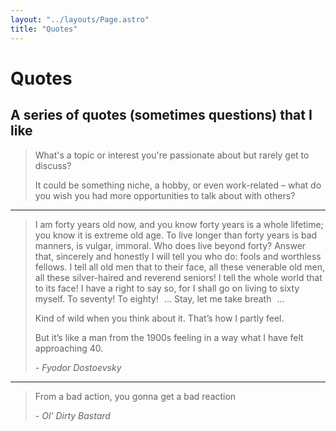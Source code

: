 ```yaml
---
layout: "../layouts/Page.astro"
title: "Quotes"
---
```



<div class="headings">

# Quotes

## A series of quotes (sometimes questions) that I like

</div>

> What's a topic or interest you're passionate about but rarely get to discuss?
>
> It could be something niche, a hobby, or even work-related – what do you wish
> you had more opportunities to talk about with others?

---

> I am forty years old now, and you know forty years is a whole lifetime; you know it is extreme old age. To live longer than forty years is bad manners, is vulgar, immoral. Who does live beyond forty? Answer that, sincerely and honestly I will tell you who do: fools and worthless fellows. I tell all old men that to their face, all these venerable old men, all these silver-haired and reverend seniors! I tell the whole world that to its face! I have a right to say so, for I shall go on living to sixty myself. To seventy! To eighty!   … Stay, let me take breath   …
>
> Kind of wild when you think about it. That’s how I partly feel.
>
> But it’s like a man from the 1900s feeling in a way what I have felt approaching 40.
>
> <footer>
>   <cite>- Fyodor Dostoevsky</cite>
> </footer>

---

> From a bad action, you gonna get a bad reaction
>
> <footer>
>   <cite>- Ol' Dirty Bastard</cite>
> </footer>
